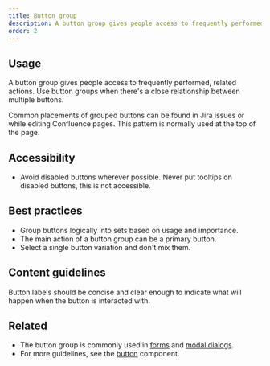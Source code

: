 ```yaml
---
title: Button group
description: A button group gives people access to frequently performed, related actions.
order: 2
---
```


## Usage

A button group gives people access to frequently performed, related actions. Use button groups when there's a close relationship between multiple buttons.

Common placements of grouped buttons can be found in Jira issues or while editing Confluence pages. This pattern is normally used at the top of the page.

## Accessibility

- Avoid disabled buttons wherever possible. Never put tooltips on disabled buttons, this is not accessible.

## Best practices

- Group buttons logically into sets based on usage and importance.
- The main action of a button group can be a primary button.
- Select a single button variation and don't mix them.

## Content guidelines

Button labels should be concise and clear enough to indicate what will happen when the button is interacted with.

## Related

- The button group is commonly used in [forms](/components/forms) and [modal dialogs](/components/modal-dialog).
- For more guidelines, see the [button](components/button/) component.
